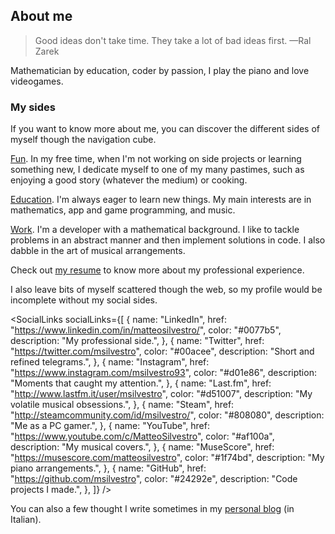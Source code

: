 
## About me

> Good ideas don't take time.
> They take a lot of bad ideas first.
> —Ral Zarek

Mathematician by education, coder by passion, I play the piano and love
videogames.

### My sides

If you want to know more about me, you can discover the different sides of
myself though the navigation cube.

[Fun](/fun). In my free time, when I'm not working on side projects or learning
something new, I dedicate myself to one of my many pastimes, such as enjoying a
good story (whatever the medium) or cooking.

[Education](/education). I'm always eager to learn new things. My main interests
are in mathematics, app and game programming, and music.

[Work](/work). I'm a developer with a mathematical background. I like to tackle
problems in an abstract manner and then implement solutions in code. I also
dabble in the art of musical arrangements.

Check out [my resume](/resume.pdf) to know more about my professional experience.

I also leave bits of myself scattered though the web, so my profile would be
incomplete without my social sides.

<SocialLinks
  socialLinks={[
    {
      name: "LinkedIn",
      href: "https://www.linkedin.com/in/matteosilvestro/",
      color: "#0077b5",
      description: "My professional side.",
    },
    {
      name: "Twitter",
      href: "https://twitter.com/msilvestro",
      color: "#00acee",
      description: "Short and refined telegrams.",
    },
    {
      name: "Instagram",
      href: "https://www.instagram.com/msilvestro93",
      color: "#d01e86",
      description: "Moments that caught my attention.",
    },
    {
      name: "Last.fm",
      href: "http://www.lastfm.it/user/msilvestro",
      color: "#d51007",
      description: "My volatile musical obsessions.",
    },
    {
      name: "Steam",
      href: "http://steamcommunity.com/id/msilvestro/",
      color: "#808080",
      description: "Me as a PC gamer.",
    },
    {
      name: "YouTube",
      href: "https://www.youtube.com/c/MatteoSilvestro",
      color: "#af100a",
      description: "My musical covers.",
    },
    {
      name: "MuseScore",
      href: "https://musescore.com/matteosilvestro",
      color: "#1f74bd",
      description: "My piano arrangements.",
    },
    {
      name: "GitHub",
      href: "https://github.com/msilvestro",
      color: "#24292e",
      description: "Code projects I made.",
    },
  ]}
/>

You can also a few thought I write sometimes in my [personal blog][blog] (in Italian).

[blog]: https://mattlovelace.tumblr.com
